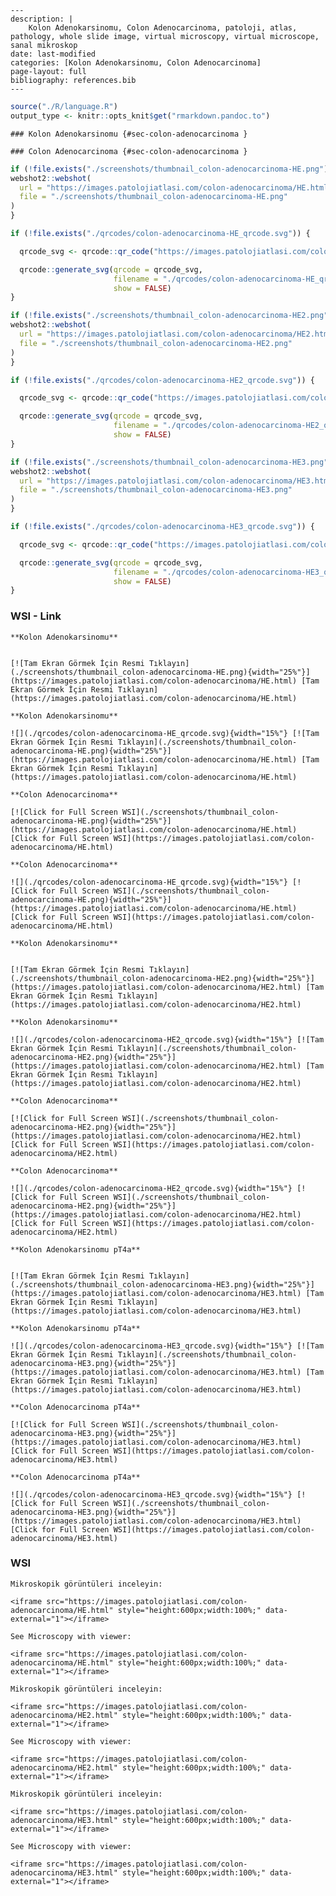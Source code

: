 
```comment
---
description: |
    Kolon Adenokarsinomu, Colon Adenocarcinoma, patoloji, atlas, pathology, whole slide image, virtual microscopy, virtual microscope, sanal mikroskop
date: last-modified
categories: [Kolon Adenokarsinomu, Colon Adenocarcinoma]
page-layout: full
bibliography: references.bib
---
```



```r
source("./R/language.R")
output_type <- knitr::opts_knit$get("rmarkdown.pandoc.to")
```


```asis
### Kolon Adenokarsinomu {#sec-colon-adenocarcinoma }
```


```asis
### Colon Adenocarcinoma {#sec-colon-adenocarcinoma }
```






```r
if (!file.exists("./screenshots/thumbnail_colon-adenocarcinoma-HE.png")) {
webshot2::webshot(
  url = "https://images.patolojiatlasi.com/colon-adenocarcinoma/HE.html",
  file = "./screenshots/thumbnail_colon-adenocarcinoma-HE.png"
)
}
```



```r
if (!file.exists("./qrcodes/colon-adenocarcinoma-HE_qrcode.svg")) {

  qrcode_svg <- qrcode::qr_code("https://images.patolojiatlasi.com/colon-adenocarcinoma/HE.html")

  qrcode::generate_svg(qrcode = qrcode_svg,
                       filename = "./qrcodes/colon-adenocarcinoma-HE_qrcode.svg",
                       show = FALSE)
}
```








```r
if (!file.exists("./screenshots/thumbnail_colon-adenocarcinoma-HE2.png")) {
webshot2::webshot(
  url = "https://images.patolojiatlasi.com/colon-adenocarcinoma/HE2.html",
  file = "./screenshots/thumbnail_colon-adenocarcinoma-HE2.png"
)
}
```



```r
if (!file.exists("./qrcodes/colon-adenocarcinoma-HE2_qrcode.svg")) {

  qrcode_svg <- qrcode::qr_code("https://images.patolojiatlasi.com/colon-adenocarcinoma/HE2.html")

  qrcode::generate_svg(qrcode = qrcode_svg,
                       filename = "./qrcodes/colon-adenocarcinoma-HE2_qrcode.svg",
                       show = FALSE)
}
```








```r
if (!file.exists("./screenshots/thumbnail_colon-adenocarcinoma-HE3.png")) {
webshot2::webshot(
  url = "https://images.patolojiatlasi.com/colon-adenocarcinoma/HE3.html",
  file = "./screenshots/thumbnail_colon-adenocarcinoma-HE3.png"
)
}
```



```r
if (!file.exists("./qrcodes/colon-adenocarcinoma-HE3_qrcode.svg")) {

  qrcode_svg <- qrcode::qr_code("https://images.patolojiatlasi.com/colon-adenocarcinoma/HE3.html")

  qrcode::generate_svg(qrcode = qrcode_svg,
                       filename = "./qrcodes/colon-adenocarcinoma-HE3_qrcode.svg",
                       show = FALSE)
}
```







::::: panel-tabset


### WSI - Link








:::: {.content-hidden when-format="pdf"}


```asis

**Kolon Adenokarsinomu**


[![Tam Ekran Görmek İçin Resmi Tıklayın](./screenshots/thumbnail_colon-adenocarcinoma-HE.png){width="25%"}](https://images.patolojiatlasi.com/colon-adenocarcinoma/HE.html) [Tam Ekran Görmek İçin Resmi Tıklayın](https://images.patolojiatlasi.com/colon-adenocarcinoma/HE.html)

```

::::


:::: {.content-visible when-format="pdf"}

```asis

**Kolon Adenokarsinomu**

![](./qrcodes/colon-adenocarcinoma-HE_qrcode.svg){width="15%"} [![Tam Ekran Görmek İçin Resmi Tıklayın](./screenshots/thumbnail_colon-adenocarcinoma-HE.png){width="25%"}](https://images.patolojiatlasi.com/colon-adenocarcinoma/HE.html) [Tam Ekran Görmek İçin Resmi Tıklayın](https://images.patolojiatlasi.com/colon-adenocarcinoma/HE.html)

```



::::




:::: {.content-hidden when-format="pdf"}


```asis

**Colon Adenocarcinoma**

[![Click for Full Screen WSI](./screenshots/thumbnail_colon-adenocarcinoma-HE.png){width="25%"}](https://images.patolojiatlasi.com/colon-adenocarcinoma/HE.html) [Click for Full Screen WSI](https://images.patolojiatlasi.com/colon-adenocarcinoma/HE.html)

```

::::


:::: {.content-visible when-format="pdf"}

```asis

**Colon Adenocarcinoma**

![](./qrcodes/colon-adenocarcinoma-HE_qrcode.svg){width="15%"} [![Click for Full Screen WSI](./screenshots/thumbnail_colon-adenocarcinoma-HE.png){width="25%"}](https://images.patolojiatlasi.com/colon-adenocarcinoma/HE.html) [Click for Full Screen WSI](https://images.patolojiatlasi.com/colon-adenocarcinoma/HE.html)

```


::::









:::: {.content-hidden when-format="pdf"}


```asis

**Kolon Adenokarsinomu**


[![Tam Ekran Görmek İçin Resmi Tıklayın](./screenshots/thumbnail_colon-adenocarcinoma-HE2.png){width="25%"}](https://images.patolojiatlasi.com/colon-adenocarcinoma/HE2.html) [Tam Ekran Görmek İçin Resmi Tıklayın](https://images.patolojiatlasi.com/colon-adenocarcinoma/HE2.html)

```

::::


:::: {.content-visible when-format="pdf"}

```asis

**Kolon Adenokarsinomu**

![](./qrcodes/colon-adenocarcinoma-HE2_qrcode.svg){width="15%"} [![Tam Ekran Görmek İçin Resmi Tıklayın](./screenshots/thumbnail_colon-adenocarcinoma-HE2.png){width="25%"}](https://images.patolojiatlasi.com/colon-adenocarcinoma/HE2.html) [Tam Ekran Görmek İçin Resmi Tıklayın](https://images.patolojiatlasi.com/colon-adenocarcinoma/HE2.html)

```



::::




:::: {.content-hidden when-format="pdf"}


```asis

**Colon Adenocarcinoma**

[![Click for Full Screen WSI](./screenshots/thumbnail_colon-adenocarcinoma-HE2.png){width="25%"}](https://images.patolojiatlasi.com/colon-adenocarcinoma/HE2.html) [Click for Full Screen WSI](https://images.patolojiatlasi.com/colon-adenocarcinoma/HE2.html)

```

::::


:::: {.content-visible when-format="pdf"}

```asis

**Colon Adenocarcinoma**

![](./qrcodes/colon-adenocarcinoma-HE2_qrcode.svg){width="15%"} [![Click for Full Screen WSI](./screenshots/thumbnail_colon-adenocarcinoma-HE2.png){width="25%"}](https://images.patolojiatlasi.com/colon-adenocarcinoma/HE2.html) [Click for Full Screen WSI](https://images.patolojiatlasi.com/colon-adenocarcinoma/HE2.html)

```


::::









:::: {.content-hidden when-format="pdf"}


```asis

**Kolon Adenokarsinomu pT4a**


[![Tam Ekran Görmek İçin Resmi Tıklayın](./screenshots/thumbnail_colon-adenocarcinoma-HE3.png){width="25%"}](https://images.patolojiatlasi.com/colon-adenocarcinoma/HE3.html) [Tam Ekran Görmek İçin Resmi Tıklayın](https://images.patolojiatlasi.com/colon-adenocarcinoma/HE3.html)

```

::::


:::: {.content-visible when-format="pdf"}

```asis

**Kolon Adenokarsinomu pT4a**

![](./qrcodes/colon-adenocarcinoma-HE3_qrcode.svg){width="15%"} [![Tam Ekran Görmek İçin Resmi Tıklayın](./screenshots/thumbnail_colon-adenocarcinoma-HE3.png){width="25%"}](https://images.patolojiatlasi.com/colon-adenocarcinoma/HE3.html) [Tam Ekran Görmek İçin Resmi Tıklayın](https://images.patolojiatlasi.com/colon-adenocarcinoma/HE3.html)

```



::::




:::: {.content-hidden when-format="pdf"}


```asis

**Colon Adenocarcinoma pT4a**

[![Click for Full Screen WSI](./screenshots/thumbnail_colon-adenocarcinoma-HE3.png){width="25%"}](https://images.patolojiatlasi.com/colon-adenocarcinoma/HE3.html) [Click for Full Screen WSI](https://images.patolojiatlasi.com/colon-adenocarcinoma/HE3.html)

```

::::


:::: {.content-visible when-format="pdf"}

```asis

**Colon Adenocarcinoma pT4a**

![](./qrcodes/colon-adenocarcinoma-HE3_qrcode.svg){width="15%"} [![Click for Full Screen WSI](./screenshots/thumbnail_colon-adenocarcinoma-HE3.png){width="25%"}](https://images.patolojiatlasi.com/colon-adenocarcinoma/HE3.html) [Click for Full Screen WSI](https://images.patolojiatlasi.com/colon-adenocarcinoma/HE3.html)

```


::::







### WSI








```asis
Mikroskopik görüntüleri inceleyin:

<iframe src="https://images.patolojiatlasi.com/colon-adenocarcinoma/HE.html" style="height:600px;width:100%;" data-external="1"></iframe>

```





```asis

See Microscopy with viewer:

<iframe src="https://images.patolojiatlasi.com/colon-adenocarcinoma/HE.html" style="height:600px;width:100%;" data-external="1"></iframe>

```







```asis
Mikroskopik görüntüleri inceleyin:

<iframe src="https://images.patolojiatlasi.com/colon-adenocarcinoma/HE2.html" style="height:600px;width:100%;" data-external="1"></iframe>

```





```asis

See Microscopy with viewer:

<iframe src="https://images.patolojiatlasi.com/colon-adenocarcinoma/HE2.html" style="height:600px;width:100%;" data-external="1"></iframe>

```







```asis
Mikroskopik görüntüleri inceleyin:

<iframe src="https://images.patolojiatlasi.com/colon-adenocarcinoma/HE3.html" style="height:600px;width:100%;" data-external="1"></iframe>

```





```asis

See Microscopy with viewer:

<iframe src="https://images.patolojiatlasi.com/colon-adenocarcinoma/HE3.html" style="height:600px;width:100%;" data-external="1"></iframe>

```






:::::












